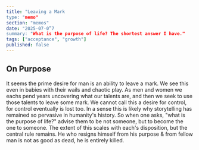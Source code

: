 ```yaml
---
title: "Leaving a Mark
type: "memo"
section: "memos"
date: "2025-07-0”7
summary: "What is the purpose of life? The shortest answer I have."
tags: ["acceptance", "growth"]
published: false
---
```


## On Purpose

It seems the prime desire for man is an ability to leave a mark. We see this even in babies with their wails and chaotic play.
As men and women we eachs pend years uncovering what our talents are, and then we seek to use those talents to leave some mark.
We cannot call this a desire for control, for control eventually is lost too. In a sense this is likely why storytelling has
remained so pervasive in humanity's history. So when one asks, "what is the purpose of life?" advise them to be not someone,
 but to become the one to someone. The extent of this scales with each's disposition, but the central rule remains. He who
 resigns himself from his purpose & from fellow man is not as good as dead, he is entirely killed.